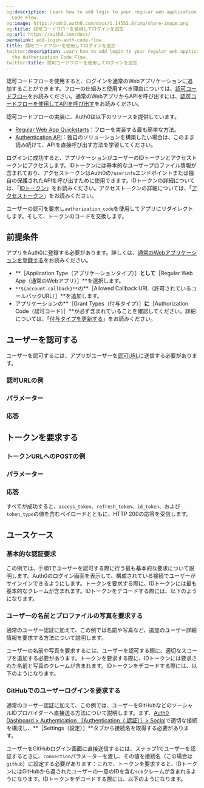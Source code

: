 ```yaml
---
og:description: Learn how to add login to your regular web application using the Authorization
  Code Flow.
og:image: https://cdn2.auth0.com/docs/1.14553.0/img/share-image.png
og:title: 認可コードフローを使用してログインを追加
og:url: https://auth0.com/docs/
permalink: add-login-auth-code-flow
title: 認可コードフローを使用してログインを追加
twitter:description: Learn how to add login to your regular web application using
  the Authorization Code Flow.
twitter:title: 認可コードフローを使用してログインを追加
---
```


認可コードフローを使用すると、ログインを通常のWebアプリケーションに追加することができます。フローの仕組みと使用すべき理由については、[認可コードフロー](/login/flows/authorization-code-flow)をお読みください。通常のWebアプリからAPIを呼び出すには、[認可コードフローを使用してAPIを呼び出す](/login/flows/call-your-api-using-the-authorization-code-flow)をお読みください。

認可コードフローの実装に、Auth0は以下のリソースを提供しています。

* [Regular Web App Quickstarts](/quickstart/webapp)：フローを実装する最も簡単な方法。
* [Authentication API](/api/authentication)：独自のソリューションを構築したい場合は、このまま読み続けて、APIを直接呼び出す方法を学習してください。

ログインに成功すると、アプリケーションがユーザーのIDトークンとアクセストークンにアクセスします。IDトークンには基本的なユーザープロファイル情報が含まれており、アクセストークンはAuth0の`/userinfo`エンドポイントまたは独自の保護されたAPIを呼び出すために使用できます。IDトークンの詳細については、「[IDトークン](/security/tokens/id-tokens)」をお読みください。アクセストークンの詳細については、「[アクセストークン](/security/tokens/access-tokens)」をお読みください。

ユーザーの認可を要求し`authorization_code`を使用してアプリにリダイレクトします。そして、トークンのコードを交換します。

## 前提条件

アプリをAuth0に登録する必要があります。詳しくは、[通常のWebアプリケーションを登録する](/get-started/create-apps/regular-web-apps)をお読みください。

* **［Application Type（アプリケーションタイプ）］**として**［Regular Web App（通常のWebアプリ）］**を選択します。
* `**${account.callback}**`の**［Allowed Callback URL（許可されているコールバックURL）］**を追加します。
* アプリケーションの**［Grant Types（付与タイプ）］**に**［Authorization Code（認可コード）］**が必ず含まれていることを確認してください。詳細については、「[付与タイプを更新する](/applications/update-grant-types)」をお読みください。

## ユーザーを認可する



ユーザーを認可するには、アプリがユーザーを[認可URL](/api/authentication#authorization-code-flow)に送信する必要があります。

### 認可URLの例



### パラメーター







### 応答





## トークンを要求する



### トークンURLへのPOSTの例



### パラメーター



### 応答

すべてが成功すると、`access_token`、`refresh_token`、`id_token`、および`token_type`の値を含むペイロードとともに、HTTP 200の応答を受信します。









## ユースケース

### 基本的な認証要求

この例では、手順1でユーザーを認可する際に行う最も基本的な要求について説明します。Auth0のログイン画面を表示して、構成されている接続でユーザーがサインインできるようにします。トークンを要求する際に、IDトークンには最も基本的なクレームが含まれます。IDトークンをデコードする際には、以下のようになります。

### ユーザーの名前とプロファイルの写真を要求する

通常のユーザー認証に加えて、この例では名前や写真など、追加のユーザー詳細情報を要求する方法について説明します。

ユーザーの名前や写真を要求するには、ユーザーを認可する際に、適切なスコープを追加する必要があります。トークンを要求する際に、IDトークンには要求された名前と写真のクレームが含まれます。IDトークンをデコードする際には、以下のようになります。

### GitHubでのユーザーログインを要求する

通常のユーザー認証に加えて、この例では、ユーザーをGitHubなどのソーシャルIDプロバイダーへ直接送る方法について説明します。まず、[Auth0 Dashboard > Authentication ［Authentication（ 認証）］> Social](%24%7Bmanage_url%7D/#/connections/social)で適切な接続を構成し、**［Settings（設定）］**タブから接続名を取得する必要があります。

ユーザーをGitHubログイン画面に直接送信するには、ステップ1でユーザーを認証するときに、`connection`パラメーターを渡し、その値を接続名（この場合は`github`）に設定する必要があります：これで、トークンを要求すると、IDトークンにはGitHubから返されたユーザーの一意のIDを含む`sub`クレームが含まれるようになります。IDトークンをデコードする際には、以下のようになります。